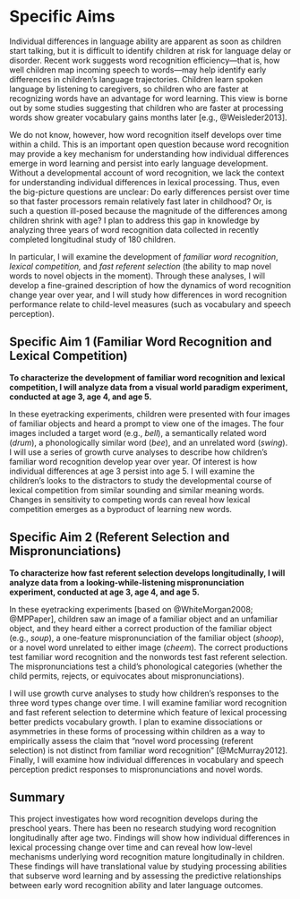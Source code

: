 Specific Aims
========================================================================

Individual differences in language ability are apparent as soon as
children start talking, but it is difficult to identify children at risk
for language delay or disorder. Recent work suggests word recognition
efficiency—that is, how well children map incoming speech to words—may
help identify early differences in children’s language trajectories.
Children learn spoken language by listening to caregivers, so children
who are faster at recognizing words have an advantage for word learning.
This view is borne out by some studies suggesting that children who are
faster at processing words show greater vocabulary gains months later
[e.g., @Weisleder2013].

We do not know, however, how word recognition itself develops over time
within a child. This is an important open question because word
recognition may provide a key mechanism for understanding how individual
differences emerge in word learning and persist into early language
development. Without a developmental account of word recognition, we
lack the context for understanding individual differences in lexical
processing. Thus, even the big-picture questions are unclear: Do early
differences persist over time so that faster processors remain
relatively fast later in childhood? Or, is such a question ill-posed
because the magnitude of the differences among children shrink with age?
I plan to address this gap in knowledge by analyzing three years of word
recognition data collected in recently completed longitudinal study of
180 children.

In particular, I will examine the development of *familiar word
recognition*, *lexical competition,* and *fast referent selection* (the
ability to map novel words to novel objects in the moment). Through
these analyses, I will develop a fine-grained description of how the
dynamics of word recognition change year over year, and I will study how
differences in word recognition performance relate to child-level
measures (such as vocabulary and speech perception). 

Specific Aim 1 (Familiar Word Recognition and Lexical Competition)
------------------------------------------------------------------------

**To characterize the development of familiar word recognition and
lexical competition, I will analyze data from a visual world paradigm
experiment, conducted at age 3, age 4, and age 5.**

In these eyetracking experiments, children were presented with four
images of familiar objects and heard a prompt to view one of the images.
The four images included a target word (e.g., *bell*), a semantically
related word (*drum*), a phonologically similar word (*bee*), and an
unrelated word (*swing*). I will use a series of growth curve analyses
to describe how children’s familiar word recognition develop year over
year. Of interest is how individual differences at age 3 persist into
age 5. I will examine the children’s looks to the distractors to study
the developmental course of lexical competition from similar sounding
and similar meaning words. Changes in sensitivity to competing words can
reveal how lexical competition emerges as a byproduct of learning new
words.

Specific Aim 2 (Referent Selection and Mispronunciations)
-----------------------------------------------------------------------

**To characterize how fast referent selection develops longitudinally, I
will analyze data from a looking-while-listening mispronunciation
experiment, conducted at age 3, age 4, and age 5.**

In these eyetracking experiments [based on @WhiteMorgan2008;
@MPPaper], children saw an image of a familiar object and an unfamiliar
object, and they heard either a correct production of the familiar
object (e.g., *soup*), a one-feature mispronunciation of the familiar
object (*shoop*), or a novel word unrelated to either image (*cheem*).
The correct productions test familiar word recognition and the nonwords
test fast referent selection. The mispronunciations test a child’s
phonological categories (whether the child permits, rejects, or
equivocates about mispronunciations).

I will use growth curve analyses to study how children’s responses to
the three word types change over time. I will examine familiar word
recognition and fast referent selection to determine which feature of
lexical processing better predicts vocabulary growth. I plan to examine
dissociations or asymmetries in these forms of processing within
children as a way to empirically assess the claim that "novel word
processing (referent selection) is not distinct from familiar word
recognition" [@McMurray2012]. Finally, I will examine how individual
differences in vocabulary and speech perception predict responses to
mispronunciations and novel words.

Summary
------------------------------------------------------------------------

This project investigates how word recognition develops during the
preschool years. There has been no research studying word recognition
longitudinally after age two. Findings will show how individual
differences in lexical processing change over time and can reveal how
low-level mechanisms underlying word recognition mature longitudinally
in children. These findings will have translational value by studying
processing abilities that subserve word learning and by assessing the
predictive relationships between early word recognition ability and
later language outcomes.
